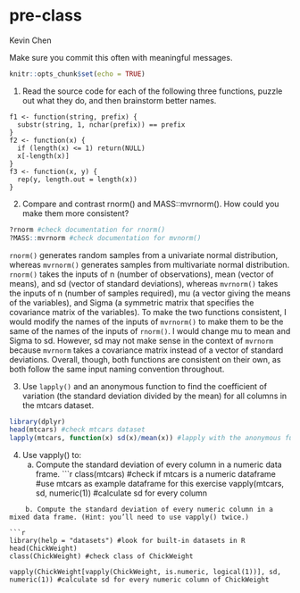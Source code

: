 # pre-class
Kevin Chen

Make sure you commit this often with meaningful messages. 



```r
knitr::opts_chunk$set(echo = TRUE)
```


1. Read the source code for each of the following three functions, puzzle out what they do, and then brainstorm better names.

```
f1 <- function(string, prefix) {
  substr(string, 1, nchar(prefix)) == prefix
}
f2 <- function(x) {
  if (length(x) <= 1) return(NULL)
  x[-length(x)]
}
f3 <- function(x, y) {
  rep(y, length.out = length(x))
}
```

2. Compare and contrast rnorm() and MASS::mvrnorm(). How could you make them more consistent?

```r
?rnorm #check documentation for rnorm()
?MASS::mvrnorm #check documentation for mvnorm()

```
`rnorm()` generates random samples from a univariate normal distribution, whereas `mvrnorm()` generates samples from multivariate normal distribution. `rnorm()` takes the inputs of n (number of observations), mean (vector of means), and sd (vector of standard deviations), whereas `mvrnorm()` takes the inputs of n (number of samples required), mu (a vector giving the means of the variables), and Sigma (a symmetric matrix that specifies the covariance matrix of the variables). To make the two functions consistent, I would modify the names of the inputs of `mvrnorm()` to make them to be the same of the names of the inputs of `rnorm()`. I would change mu to mean and Sigma to sd. However, sd may not make sense in the context of `mvrnorm` because `mvrnorm` takes a covariance matrix instead of a vector of standard deviations. Overall, though, both functions are consistent on their own, as both follow the same input naming convention throughout.


3. Use `lapply()` and an anonymous function to find the coefficient of variation (the standard deviation divided by the mean) for all columns in the mtcars dataset.
```r
library(dplyr)
head(mtcars) #check mtcars dataset
lapply(mtcars, function(x) sd(x)/mean(x)) #lapply with the anonymous function
```

4. Use vapply() to:
    a. Compute the standard deviation of every column in a numeric data frame.
```r
class(mtcars) #check if mtcars is a numeric dataframe
#use mtcars as example dataframe for this exercise
vapply(mtcars, sd, numeric(1)) #calculate sd for every column

```
    b. Compute the standard deviation of every numeric column in a mixed data frame. (Hint: you’ll need to use vapply() twice.)

```r
library(help = "datasets") #look for built-in datasets in R
head(ChickWeight)
class(ChickWeight) #check class of ChickWeight

vapply(ChickWeight[vapply(ChickWeight, is.numeric, logical(1))], sd, numeric(1)) #calculate sd for every numeric column of ChickWeight
```
